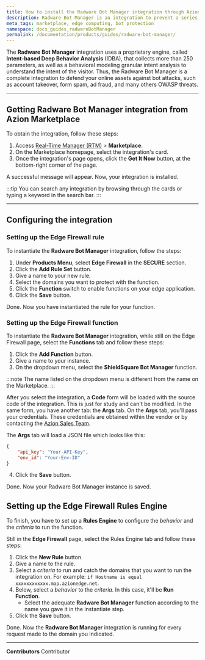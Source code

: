 ```yaml
---
title: How to install the Radware Bot Manager integration through Azion Marketplace
description: Radware Bot Manager is an integration to prevent a series of atacks on your website.
meta_tags: marketplace, edge computing, bot protection
namespace: docs_guides_radwareBotManager
permalink: /documentation/products/guides/radware-bot-manager/
---
```


The **Radware Bot Manager** integration uses a proprietary engine, called **Intent-based Deep Behavior Analysis** (IDBA), that collects more than 250 parameters, as well as a behavioral modeling granular intent analysis to understand the intent of the visitor. Thus, the Radware Bot Manager is a complete integration to defend your online assets against bot attacks, such as account takeover, form spam, ad fraud, and many others OWASP threats.

---

## Getting Radware Bot Manager integration from Azion Marketplace

To obtain the integration, follow these steps:

1. Access [Real-Time Manager (RTM)](/en/documentation/products/guides/how-to-access-rtm/) > **Marketplace**.
2. On the Marketplace homepage, select the integration's card.
3. Once the integration's page opens, click the **Get It Now** button, at the bottom-right corner of the page.

A successful message will appear. Now, your integration is installed.

:::tip
You can search any integration by browsing through the cards or typing a keyword in the search bar.
:::

---

## Configuring the integration

### Setting up the Edge Firewall rule

To instantiate the **Radware Bot Manager** integration, follow the steps:

1. Under **Products Menu**, select **Edge Firewall** in the **SECURE** section.
2. Click the **Add Rule Set** button.
3. Give a name to your new rule.
4. Select the domains you want to protect with the function.
5. Click the **Function** switch to enable functions on your edge application.
6. Click the **Save** button.

Done. Now you have instantiated the rule for your function.

### Setting up the Edge Firewall function 

To instantiate the **Radware Bot Manager** integration, while still on the Edge Firewall page, select the **Functions** tab and follow these steps:

1. Click the **Add Function** button.
2. Give a name to your instance.
3. On the dropdown menu, select the **ShieldSquare Bot Manager** function.

:::note
The name listed on the dropdown menu is different from the name on the Marketplace.
:::

After you select the integration, a **Code** form will be loaded with the source code of the integration. This is just for study and can't be modified. In the same form, you have another tab: the **Args** tab. On the **Args** tab, you'll pass your credentials. These credentials are obtained within the vendor or by contacting the [Azion Sales Team](https://www.azion.com/en/contact-sales/).

The **Args** tab will load a JSON file which looks like this:

```json
{
    "api_key": "Your-API-Key",
    "env_id": "Your-Env-ID"
}
```

4. Click the **Save** button.

Done. Now your Radware Bot Manager instance is saved.

## Setting up the Edge Firewall Rules Engine

To finish, you have to set up a **Rules Engine** to configure the *behavior* and the *criteria* to run the function.

Still in the **Edge Firewall** page, select the Rules Engine tab and follow these steps:

1. Click the **New Rule** button.
2. Give a name to the rule.
3. Select a *criteria* to run and catch the domains that you want to run the integration on. For example: `if Hostname is equal xxxxxxxxxxxx.map.azionedge.net`.
4. Below, select a *behavior* to the *criteria*. In this case, it'll be **Run Function**. 
    - Select the adequate **Radware Bot Manager** function according to the name you gave it in the instantiate step.
5. Click the **Save** button.

Done. Now the **Radware Bot Manager** integration is running for every request made to the domain you indicated.



---


**Contributors** <ContributorList>Contributor</ContributorList>
